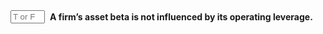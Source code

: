 ::: {.question-block}

<form onsubmit="event.preventDefault(); checkAnswerBox('module4_tf_q73','F')" style="display: flex; align-items: center; gap: 8px;">
<input type="text" id="module4_tf_q73" name="module4_tf_q73" maxlength="1" placeholder="T or F" style="width: 55px;" data-correct-answer="F" /> 
<label for="module4_tf_q73"><strong>A firm’s asset beta is not influenced by its operating leverage.</strong></label>
</form>

<div id="feedback-module4_tf_q73" class="feedback" data-status="" style="display:none;">
The sentence is FALSE. Higher operating leverage increases asset beta.
</div>

:::